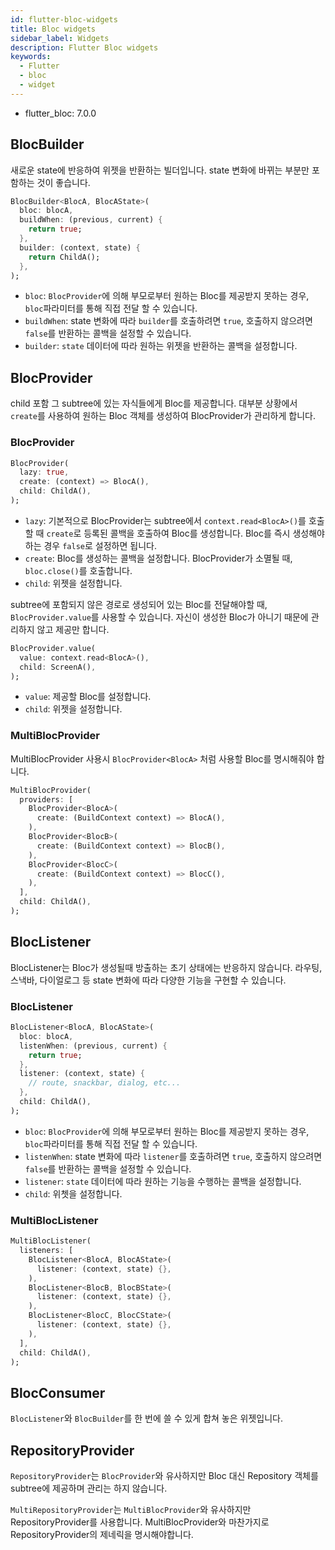```yaml
---
id: flutter-bloc-widgets
title: Bloc widgets
sidebar_label: Widgets
description: Flutter Bloc widgets
keywords:
  - Flutter
  - bloc
  - widget
---
```


- flutter_bloc: 7.0.0

## BlocBuilder

새로운 state에 반응하여 위젯을 반환하는 빌더입니다. state 변화에 바뀌는 부분만 포함하는 것이 좋습니다.

```dart
BlocBuilder<BlocA, BlocAState>(
  bloc: blocA,
  buildWhen: (previous, current) {
    return true;
  },
  builder: (context, state) {
    return ChildA();
  },
);
```

- `bloc`: `BlocProvider`에 의해 부모로부터 원하는 Bloc를 제공받지 못하는 경우, `bloc`파라미터를 통해 직접 전달 할 수 있습니다.
- `buildWhen`: state 변화에 따라 `builder`를 호출하려면 `true`, 호출하지 않으려면 `false`를 반환하는 콜백을 설정할 수 있습니다.
- `builder`: `state` 데이터에 따라 원하는 위젯을 반환하는 콜백을 설정합니다.

## BlocProvider

child 포함 그 subtree에 있는 자식들에게 Bloc를 제공합니다. 대부분 상황에서 `create`를 사용하여 원하는 Bloc 객체를 생성하여 BlocProvider가 관리하게 합니다.

### BlocProvider

```dart
BlocProvider(
  lazy: true,
  create: (context) => BlocA(),
  child: ChildA(),
);
```

- `lazy`: 기본적으로 BlocProvider는 subtree에서 `context.read<BlocA>()`를 호출할 때 `create`로 등록된 콜백을 호출하여 Bloc를 생성합니다. Bloc를 즉시 생성해야 하는 경우 `false`로 설정하면 됩니다.
- `create`: Bloc를 생성하는 콜백을 설정합니다. BlocProvider가 소멸될 때, `bloc.close()`를 호출합니다.
- `child`: 위젯을 설정합니다.

subtree에 포함되지 않은 경로로 생성되어 있는 Bloc를 전달해야할 때, `BlocProvider.value`를 사용할 수 있습니다. 자신이 생성한 Bloc가 아니기 때문에 관리하지 않고 제공만 합니다.

```dart
BlocProvider.value(
  value: context.read<BlocA>(),
  child: ScreenA(),
);
```

- `value`: 제공할 Bloc를 설정합니다.
- `child`: 위젯을 설정합니다.

### MultiBlocProvider

MultiBlocProvider 사용시 `BlocProvider<BlocA>` 처럼 사용할 Bloc를 명시해줘야 합니다.

```dart
MultiBlocProvider(
  providers: [
    BlocProvider<BlocA>(
      create: (BuildContext context) => BlocA(),
    ),
    BlocProvider<BlocB>(
      create: (BuildContext context) => BlocB(),
    ),
    BlocProvider<BlocC>(
      create: (BuildContext context) => BlocC(),
    ),
  ],
  child: ChildA(),
);
```

## BlocListener

BlocListener는 Bloc가 생성될때 방출하는 초기 상태에는 반응하지 않습니다. 라우팅, 스낵바, 다이얼로그 등 state 변화에 따라 다양한 기능을 구현할 수 있습니다.

### BlocListener

```dart
BlocListener<BlocA, BlocAState>(
  bloc: blocA,
  listenWhen: (previous, current) {
    return true;
  },
  listener: (context, state) {
    // route, snackbar, dialog, etc...
  },
  child: ChildA(),
);
```

- `bloc`: `BlocProvider`에 의해 부모로부터 원하는 Bloc를 제공받지 못하는 경우, `bloc`파라미터를 통해 직접 전달 할 수 있습니다.
- `listenWhen`: state 변화에 따라 `listener`를 호출하려면 `true`, 호출하지 않으려면 `false`를 반환하는 콜백을 설정할 수 있습니다.
- `listener`: `state` 데이터에 따라 원하는 기능을 수행하는 콜백을 설정합니다.
- `child`: 위쳇을 설정합니다.

### MultiBlocListener

```dart
MultiBlocListener(
  listeners: [
    BlocListener<BlocA, BlocAState>(
      listener: (context, state) {},
    ),
    BlocListener<BlocB, BlocBState>(
      listener: (context, state) {},
    ),
    BlocListener<BlocC, BlocCState>(
      listener: (context, state) {},
    ),
  ],
  child: ChildA(),
);
```

## BlocConsumer

`BlocListener`와 `BlocBuilder`를 한 번에 쓸 수 있게 합쳐 놓은 위젯입니다.

## RepositoryProvider

`RepositoryProvider`는 `BlocProvider`와 유사하지만 Bloc 대신 Repository 객체를 subtree에 제공하며 관리는 하지 않습니다.

`MultiRepositoryProvider`는 `MultiBlocProvider`와 유사하지만 RepositoryProvider를 사용합니다. MultiBlocProvider와 마찬가지로 RepositoryProvider의 제네릭을 명시해야합니다.
